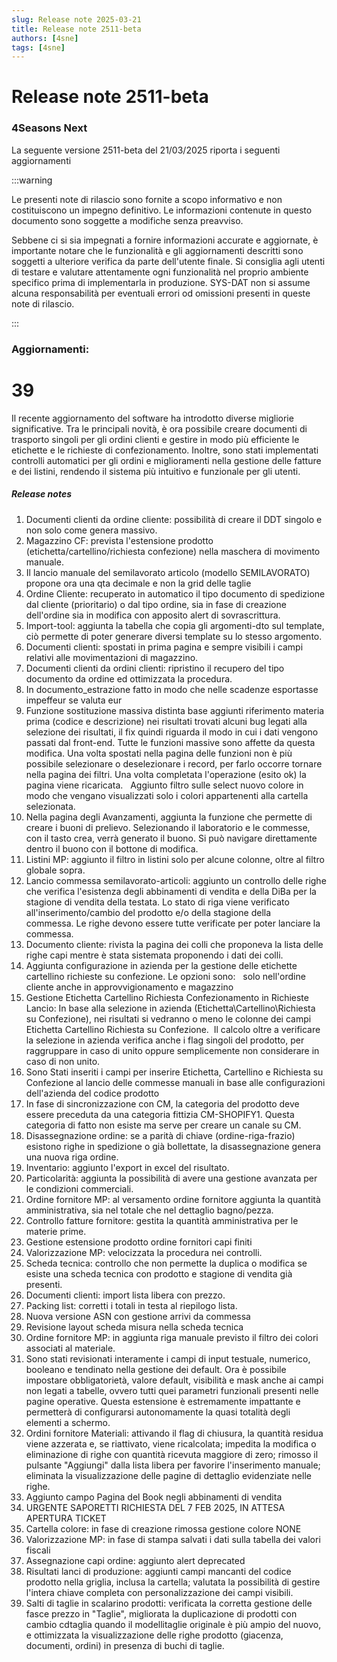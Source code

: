 ```yaml
---
slug: Release note 2025-03-21
title: Release note 2511-beta
authors: [4sne]
tags: [4sne]
---
```


# Release note 2511-beta

### 4Seasons Next

La seguente versione 2511-beta del 21/03/2025 riporta i seguenti aggiornamenti

:::warning

Le presenti note di rilascio sono fornite a scopo informativo e non costituiscono un impegno definitivo. Le informazioni contenute in questo documento sono soggette a modifiche senza preavviso.

Sebbene ci si sia impegnati a fornire informazioni accurate e aggiornate, è importante notare che le funzionalità e gli aggiornamenti descritti sono soggetti a ulteriore verifica da parte dell'utente finale.  Si consiglia agli utenti di testare e valutare attentamente ogni funzionalità nel proprio ambiente specifico prima di implementarla in produzione.
SYS-DAT non si assume alcuna responsabilità per eventuali errori od omissioni presenti in queste note di rilascio.

:::


<!-- truncate -->

### Aggiornamenti:        

#  39

Il recente aggiornamento del software ha introdotto diverse migliorie significative. Tra le principali novità, è ora possibile creare documenti di trasporto singoli per gli ordini clienti e gestire in modo più efficiente le etichette e le richieste di confezionamento. Inoltre, sono stati implementati controlli automatici per gli ordini e miglioramenti nella gestione delle fatture e dei listini, rendendo il sistema più intuitivo e funzionale per gli utenti.


##### Release notes

1. Documenti clienti da ordine cliente: possibilità di creare il DDT singolo e non solo come genera massivo. 
1. Magazzino CF: prevista l'estensione prodotto (etichetta/cartellino/richiesta confezione) nella maschera di movimento manuale.&nbsp; 
1. Il lancio manuale del semilavorato articolo (modello SEMILAVORATO) propone ora una qta decimale e non la grid delle taglie
1. Ordine Cliente: recuperato in automatico il tipo documento di spedizione dal cliente (prioritario) o dal tipo ordine, sia in fase di creazione dell'ordine sia in modifica con apposito alert di sovrascrittura. 
1. Import-tool: aggiunta la tabella che copia gli argomenti-dto sul template, ciò permette di poter generare diversi template su lo stesso argomento. 
1. Documenti clienti: spostati in prima pagina e sempre visibili i campi relativi alle movimentazioni di magazzino. 
1. Documenti clienti da ordini clienti: ripristino il recupero del tipo documento da ordine ed ottimizzata la procedura. 
1. In documento_estrazione fatto in modo che nelle scadenze esportasse impeffeur se valuta eur 
1. Funzione sostituzione massiva distinta base aggiunti riferimento materia prima (codice e descrizione) nei risultati trovati alcuni bug legati alla selezione dei risultati, il fix quindi riguarda il modo in cui i dati vengono passati dal front-end. Tutte le funzioni massive sono affette da questa modifica. Una volta spostati nella pagina delle funzioni non è più possibile selezionare o deselezionare i record, per farlo occorre tornare nella pagina dei filtri. Una volta completata l'operazione (esito ok) la pagina viene ricaricata.&nbsp;&nbsp; Aggiunto filtro sulle select nuovo colore in modo che vengano visualizzati solo i colori appartenenti alla cartella selezionata.  
1. Nella pagina degli Avanzamenti, aggiunta la funzione che permette di creare i buoni di prelievo. Selezionando il laboratorio e le commesse, con il tasto crea, verrà generato il buono. Si può navigare direttamente dentro il buono con il bottone di modifica. 
1. Listini MP: aggiunto il filtro in listini solo per alcune colonne, oltre al filtro globale sopra. 
1. Lancio commessa semilavorato-articoli: aggiunto un controllo delle righe che verifica l'esistenza degli abbinamenti di vendita e della DiBa per la stagione di vendita della testata.&nbsp;Lo stato di riga viene verificato all'inserimento/cambio del prodotto e/o della stagione della commessa.&nbsp;Le righe devono essere tutte verificate per poter lanciare la commessa. 
1. Documento cliente: rivista la pagina dei colli che proponeva la lista delle righe capi mentre è stata sistemata proponendo i dati dei colli. 
1. Aggiunta configurazione in azienda per la gestione delle etichette cartellino richieste su confezione. Le opzioni sono:&nbsp; &nbsp;solo nell'ordine cliente anche in approvvigionamento e magazzino   
1. Gestione Etichetta Cartellino Richiesta Confezionamento in Richieste Lancio: In base alla selezione in azienda (Etichetta\Cartellino\Richiesta su Confezione), nei risultati si vedranno o meno le colonne dei campi Etichetta Cartellino Richiesta su Confezione.&nbsp; Il calcolo oltre a verificare la selezione in azienda verifica anche i flag singoli del prodotto, per raggruppare in caso di unito oppure semplicemente non considerare in caso di non unito. 
1. Sono Stati inseriti i campi per inserire Etichetta, Cartellino e Richiesta su Confezione al lancio delle commesse manuali in base alle configurazioni dell'azienda del codice prodotto 
1. In fase di sincronizzazione con CM, la categoria del prodotto deve essere preceduta da una categoria fittizia CM-SHOPIFY1. Questa categoria di fatto non esiste ma serve per creare un canale su CM.   
1. Disassegnazione ordine: se a parità di chiave (ordine-riga-frazio) esistono righe in spedizione o già bollettate, la disassegnazione genera una nuova riga ordine. 
1. Inventario: aggiunto l'export in excel del risultato. 
1. Particolarità: aggiunta la possibilità di avere una gestione avanzata per le condizioni commerciali. 
1. Ordine fornitore MP: al versamento ordine fornitore aggiunta la quantità amministrativa, sia nel totale che nel dettaglio bagno/pezza. 
1. Controllo fatture fornitore: gestita la quantità amministrativa per le materie prime. 
1. Gestione estensione prodotto ordine fornitori capi finiti 
1. Valorizzazione MP: velocizzata la procedura nei controlli. 
1. Scheda tecnica: controllo che non permette la duplica o modifica se esiste una scheda tecnica con prodotto e stagione di vendita già presenti.  
1. Documenti clienti: import lista libera con prezzo. 
1. Packing list: corretti i totali in testa al riepilogo lista. 
1. Nuova versione ASN con gestione arrivi da commessa 
1. Revisione layout scheda misura nella scheda tecnica 
1. Ordine fornitore MP: in aggiunta riga manuale previsto il filtro dei colori associati al materiale. 
1. Sono stati revisionati interamente i campi di input testuale, numerico, booleano e tendinato nella gestione dei default. Ora è possibile impostare obbligatorietà, valore default, visibilità e mask anche ai campi non legati a tabelle, ovvero tutti quei parametri funzionali presenti nelle pagine operative. Questa estensione è estremamente impattante e permetterà di configurarsi autonomamente la quasi totalità degli elementi a schermo. 
1. Ordini fornitore Materiali: attivando il flag di chiusura, la quantità residua viene azzerata e, se riattivato, viene ricalcolata; impedita la modifica o eliminazione di righe con quantità ricevuta maggiore di zero; rimosso il pulsante &quot;Aggiungi&quot; dalla lista libera per favorire l'inserimento manuale; eliminata la visualizzazione delle pagine di dettaglio evidenziate nelle righe. 
1. Aggiunto campo Pagina del Book negli abbinamenti di vendita 
1. URGENTE SAPORETTI RICHIESTA DEL 7 FEB 2025, IN ATTESA APERTURA TICKET 
1. Cartella colore: in fase di creazione rimossa gestione colore NONE 
1. Valorizzazione MP: in fase di stampa salvati i dati sulla tabella dei valori fiscali 
1. Assegnazione capi ordine: aggiunto alert deprecated 
1. Risultati lanci di produzione: aggiunti campi mancanti del codice prodotto nella griglia, inclusa la cartella; valutata la possibilità di gestire l'intera chiave completa con personalizzazione dei campi visibili.  
1. Salti di taglie in scalarino prodotti: verificata la corretta gestione delle fasce prezzo in &quot;Taglie&quot;, migliorata la duplicazione di prodotti con cambio cdtaglia quando il modellitaglie originale è più ampio del nuovo, e ottimizzata la visualizzazione delle righe prodotto (giacenza, documenti, ordini) in presenza di buchi di taglie.  

